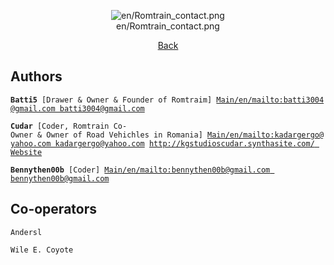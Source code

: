 <center>[[File:en/Romtrain contact.png]]</center>

<center>[[Main/en/Romtrain|Back]]</center>

==Authors==
 '''Batti5''' [Drawer & Owner & Founder of Romtraim] [[Main/en/mailto:batti3004@gmail.com batti3004@gmail.com]]

 '''Cudar''' [Coder, Romtrain Co-Owner & Owner of Road Vehichles in Romania] [[Main/en/mailto:kadargergo@yahoo.com kadargergo@yahoo.com]] [[http://kgstudioscudar.synthasite.com/ Website|http://kgstudioscudar.synthasite.com/ Website]]

 '''Bennythen00b''' [Coder] [[Main/en/mailto:bennythen00b@gmail.com bennythen00b@gmail.com]]

==Co-operators==
 Andersl

 Wile E. Coyote